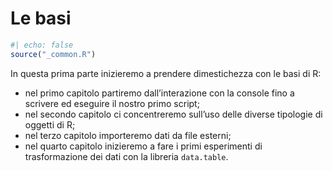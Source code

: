# Le basi {#sec-basics-intro .unnumbered}

```r
#| echo: false
source("_common.R")
```

In questa prima parte inizieremo a prendere dimestichezza con le basi di R:

- nel primo capitolo partiremo dall'interazione con la console fino a scrivere ed eseguire il nostro primo script;
- nel secondo capitolo ci concentreremo sull'uso delle diverse tipologie di oggetti di R;
- nel terzo capitolo importeremo dati da file esterni;
- nel quarto capitolo inizieremo a fare i primi esperimenti di trasformazione dei dati con la libreria `data.table`.